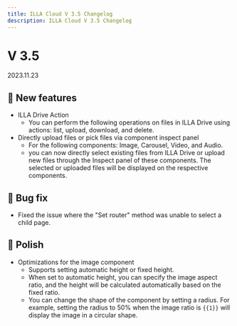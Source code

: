 ```yaml
---
title: ILLA Cloud V 3.5 Changelog
description: ILLA Cloud V 3.5 Changelog
---
```


# V 3.5

2023.11.23

## 🚀 New features

* ILLA Drive Action
  * You can perform the following operations on files in ILLA Drive using actions: list, upload, download, and delete.
* Directly upload files or pick files  via component inspect panel
  * For the following components: Image, Carousel, Video, and Audio.
  * you can now directly select existing files from ILLA Drive or upload new files through the Inspect panel of these components. The selected or uploaded files will be displayed on the respective components.

## 🐛 Bug fix

* Fixed the issue where the "Set router" method was unable to select a child page.

## 💅 Polish

* Optimizations for the image component
  * Supports setting automatic height or fixed height.
  * When set to automatic height, you can specify the image aspect ratio, and the height will be calculated automatically based on the fixed ratio.
  * You can change the shape of the component by setting a radius. For example, setting the radius to 50% when the image ratio is `{{1}}` will display the image in a circular shape.
